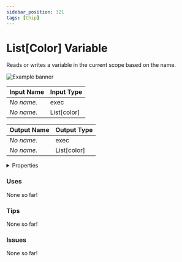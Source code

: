 ```yaml
---
sidebar_position: 321
tags: [Chip]
---
```


# List[Color] Variable

Reads or writes a variable in the current scope based on the name.



![Example banner](./assets/9216dded-da74-49a7-a327-5750f4809787.svg)

| Input Name | Input Type |
|-----------|-----------|
| *No name.* | exec |
| *No name.* | List[color] |

| Output Name | Output Type |
|-----------|-----------|
| *No name.* | exec |
| *No name.* | List[color] |


<details>
  <summary>Properties</summary>
  <div>
    <div>
    <table>
      <thead>
        <tr>
          <th>Is beta required?</th>
          <th>❌</th>
        </tr>
        <tr>
          <th>Is this chip a trolling risk?</th>
          <th>❌</th>
        </tr>
        <tr>
          <th>Chip UUPD</th>
          <th>._uuid</th>
        </tr>
      </thead>
    </table>
    </div>
  </div>
</details>

### Uses

None so far!

### Tips

None so far!

### Issues

None so far!
